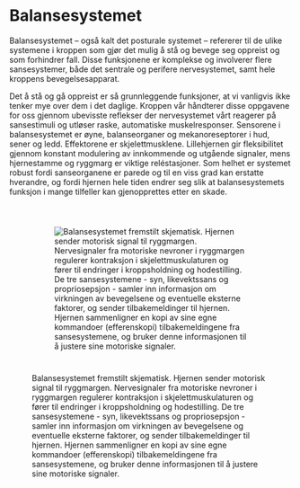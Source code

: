 # Balansesystemet {#sec-balansesystemet}

Balansesystemet -- også kalt det posturale systemet -- refererer til de ulike systemene i kroppen som gjør det mulig å stå og bevege seg oppreist og som forhindrer fall. Disse funksjonene er komplekse og involverer flere sansesystemer, både det sentrale og perifere nervesystemet, samt hele kroppens bevegelsesapparat.

Det å stå og gå oppreist er så grunnleggende funksjoner, at vi vanligvis ikke tenker mye over dem i det daglige. Kroppen vår håndterer disse oppgavene for oss gjennom ubevisste reflekser der nervesystemet vårt reagerer på sansestimuli og utløser raske, automatiske muskelresponser. Sensorene i balansesystemet er øyne, balanseorganer og mekanoreseptorer i hud, sener og ledd. Effektorene er skjelettmusklene. Lillehjernen gir fleksibilitet gjennom konstant modulering av innkommende og utgående signaler, mens hjernestamme og ryggmarg er viktige reléstasjoner. Som helhet er systemet robust fordi sanseorganene er parede og til en viss grad kan erstatte hverandre, og fordi hjernen hele tiden endrer seg slik at balansesystemets funksjon i mange tilfeller kan gjenopprettes etter en skade.

![Balansesystemet fremstilt skjematisk. Hjernen sender motorisk signal til ryggmargen. Nervesignaler fra motoriske nevroner i ryggmargen regulerer kontraksjon i skjelettmuskulaturen og fører til endringer i kroppsholdning og hodestilling. De tre sansesystemene - syn, likevektssans og propriosepsjon - samler inn informasjon om virkningen av bevegelsene og eventuelle eksterne faktorer, og sender tilbakemeldinger til hjernen. Hjernen sammenligner en kopi av sine egne kommandoer (efferenskopi) tilbakemeldingene fra sansesystemene, og bruker denne informasjonen til å justere sine motoriske signaler.](images/balansesystemet.png){style="padding:40px;"}
